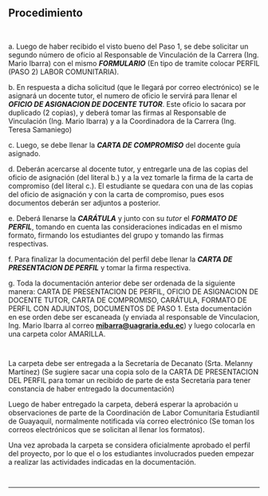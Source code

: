 ## Procedimiento
~~~
 
~~~
a. Luego de haber recibido el visto bueno del Paso 1, se debe solicitar un segundo número de oficio al Responsable de Vinculación de la Carrera (Ing. Mario Ibarra) con el mismo ***FORMULARIO*** (En tipo de tramite colocar PERFIL (PASO 2) LABOR COMUNITARIA).

b. En respuesta a dicha solicitud (que le llegará por correo electrónico) se le asignará un docente tutor, el numero de oficio le servirá para llenar el ***OFICIO DE ASIGNACION DE DOCENTE TUTOR***. Este oficio lo sacara por duplicado (2 copias), y deberá tomar las firmas al Responsable de Vinculación (Ing. Mario Ibarra) y a la Coordinadora de la Carrera (Ing. Teresa Samaniego)

c. Luego, se debe llenar la ***CARTA DE COMPROMISO*** del docente guía asignado.

d. Deberán acercarse al docente tutor, y entregarle una de las copias del oficio de asignación (del literal b.) y a la vez tomarle la firma de la carta de compromiso (del literal c.). El estudiante se quedara con una de las copias del oficio de asignación y con la carta de compromiso, pues esos documentos deberán ser adjuntos a posterior.

e. Deberá llenarse la ***CARÁTULA*** y junto con su *tutor* el ***FORMATO DE PERFIL***, tomando en cuenta las consideraciones indicadas en el mismo formato, firmando los estudiantes del grupo y tomando las firmas respectivas.

f. Para finalizar la documentación del perfil debe llenar la ***CARTA DE PRESENTACION DE PERFIL*** y tomar la firma respectiva.

g. Toda la documentación anterior debe ser ordenada de la siguiente manera: CARTA DE PRESENTACION DE PERFIL, OFICIO DE ASIGNACION DE DOCENTE TUTOR, CARTA DE COMPROMISO, CARÁTULA, FORMATO DE PERFIL CON ADJUNTOS, DOCUMENTOS DE PASO 1. Esta documentación en ese orden debe ser escaneada (y enviada al responsable de Vinculacion, Ing. Mario Ibarra al correo **mibarra@uagraria.edu.ec**) y luego colocarla en una carpeta color AMARILLA.
~~~
 
~~~
La carpeta debe ser entregada a la Secretaría de Decanato (Srta. Melanny Martínez) (Se sugiere sacar una copia solo de la CARTA DE PRESENTACION DEL PERFIL para tomar un recibido de parte de esta Secretaría para tener constancia de haber entregado la documentación)

Luego de haber entregado la carpeta, deberá esperar la aprobación u observaciones de parte de la Coordinación de Labor Comunitaria Estudiantil de Guayaquil, normalmente notificada vía correo electrónico (Se toman los correos electrónicos que se solicitan al llenar los formatos).

Una vez aprobada la carpeta se considera oficialmente aprobado el perfil del proyecto, por lo que el o los estudiantes involucrados pueden empezar a realizar las actividades indicadas en la documentación.
~~~
 
~~~
---